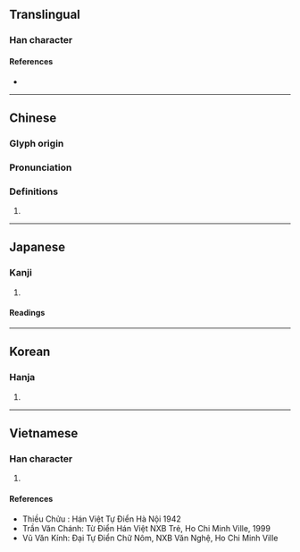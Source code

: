 {{character info/new}}
==Translingual==

===Han character===
{{Han char|rn=30|rad=口|as=10|sn=13|four=66017|canj=RABT,RWOT|ids=⿰口昷}}

====References====
* {{Han ref|kx=0203.280|dkj=04107|dj=0426.080|hdz=10653.110|uh=55E2|ud=21986|bh=DCDA|bd=56538}}

----

==Chinese==
{{zh-forms}}

===Glyph origin===
{{Han etym}}

===Pronunciation===
{{zh-pron
|m=wà
|c=wat1
|mc=y
|oc=y
|cat=
}}

===Definitions===
{{zh-hanzi}}

# {{rfdef|zh}}

----

==Japanese==

===Kanji===
{{ja-kanji|grade=|rs=口10}}

# {{defn|lang=ja|sort=口10}}

====Readings====
{{ja-readings|on=[[らつ]] (ratsu), [[らち]] (rachi), [[あつ]] (atsu), [[えち]] (echi)|kun=[[むせっぶ]] (musebbu), [[のむ]] (nomu)}}

----

==Korean==

===Hanja===
{{ko-hanja|hangeul=올|rv=ol|mr=ol}}

# {{defn|lang=ko|sort=口10}}

----

==Vietnamese==

===Han character===
{{vi-hantu|[[ồn]], [[ốt]]|rs=口10}}

# {{defn|lang=vi|sort=口10}}

====References====
* Thiều Chửu : Hán Việt Tự Điển Hà Nội 1942
* Trần Văn Chánh: Từ Điển Hán Việt NXB Trẻ, Ho Chi Minh Ville, 1999
* Vũ Văn Kính: Đại Tự Điển Chữ Nôm, NXB Văn Nghệ, Ho Chi Minh Ville